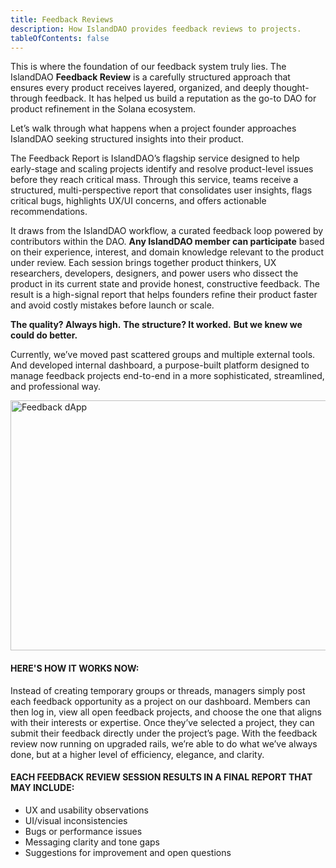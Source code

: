 ```yaml
---
title: Feedback Reviews
description: How IslandDAO provides feedback reviews to projects.
tableOfContents: false
---
```



This is where the foundation of our feedback system truly lies. The IslandDAO **Feedback Review** is a carefully structured approach that ensures every product receives layered, organized, and deeply thought-through feedback. It has helped us build a reputation as the go-to DAO for product refinement in the Solana ecosystem.

Let’s walk through what happens when a project founder approaches IslandDAO seeking structured insights into their product.

The Feedback Report is IslandDAO’s flagship service designed to help early-stage and scaling projects identify and resolve product-level issues before they reach critical mass. Through this service, teams receive a structured, multi-perspective report that consolidates user insights, flags critical bugs, highlights UX/UI concerns, and offers actionable recommendations.

It draws from the IslandDAO workflow, a curated feedback loop powered by contributors within the DAO. **Any IslandDAO member can participate** based on their experience, interest, and domain knowledge relevant to the product under review. Each session brings together product thinkers, UX researchers, developers, designers, and power users who dissect the product in its current state and provide honest, constructive feedback. The result is a high-signal report that helps founders refine their product faster and avoid costly mistakes before launch or scale.

**The quality? Always high.**
**The structure? It worked.**
**But we knew we could do better.**

Currently, we’ve moved past scattered groups and multiple external tools. And developed internal dashboard, a purpose-built platform designed to manage feedback projects end-to-end in a more sophisticated, streamlined, and professional way.

<Image src={feedback_review} alt="Feedback dApp" width="1000" height="400" />

#### HERE'S HOW IT WORKS NOW:

Instead of creating temporary groups or threads, managers simply post each feedback opportunity as a project on our dashboard. Members can then log in, view all open feedback projects, and choose the one that aligns with their interests or expertise. Once they’ve selected a project, they can submit their feedback directly under the project’s page. With the feedback review now running on upgraded rails, we’re able to do what we’ve always done, but at a higher level of efficiency, elegance, and clarity.

#### EACH FEEDBACK REVIEW SESSION RESULTS IN A FINAL REPORT THAT MAY INCLUDE:

- UX and usability observations
- UI/visual inconsistencies
- Bugs or performance issues
- Messaging clarity and tone gaps
- Suggestions for improvement and open questions
